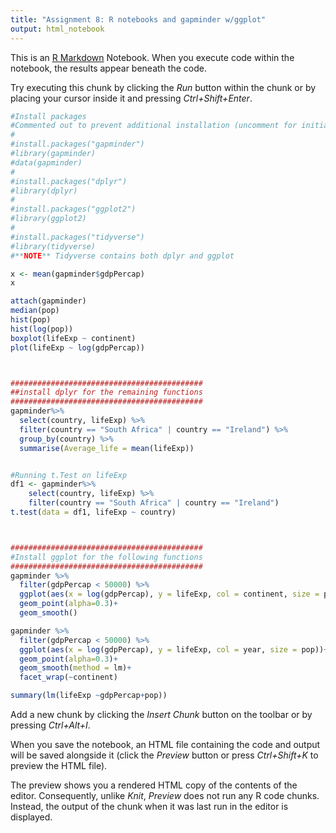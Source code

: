---
title: "Assignment 8: R notebooks and gapminder w/ggplot"
output: html_notebook
---

This is an [R Markdown](http://rmarkdown.rstudio.com) Notebook. When you execute code within the notebook, the results appear beneath the code. 

Try executing this chunk by clicking the *Run* button within the chunk or by placing your cursor inside it and pressing *Ctrl+Shift+Enter*. 
```{r Installation and setup}
#Install packages
#Commented out to prevent additional installation (uncomment for initial setup)
#
#install.packages("gapminder") 
#library(gapminder)
#data(gapminder)
#
#install.packages("dplyr")
#library(dplyr)
#
#install.packages("ggplot2")
#library(ggplot2)
#
#install.packages("tidyverse")
#library(tidyverse)
#**NOTE** Tidyverse contains both dplyr and ggplot
```


```{r main}
x <- mean(gapminder$gdpPercap)
x

attach(gapminder)
median(pop)
hist(pop)
hist(log(pop))
boxplot(lifeExp ~ continent)
plot(lifeExp ~ log(gdpPercap))



###########################################
##install dplyr for the remaining functions
###########################################
gapminder%>%
  select(country, lifeExp) %>%
  filter(country == "South Africa" | country == "Ireland") %>% 
  group_by(country) %>% 
  summarise(Average_life = mean(lifeExp))


#Running t.Test on lifeExp
df1 <- gapminder%>%
    select(country, lifeExp) %>%
    filter(country == "South Africa" | country == "Ireland")
t.test(data = df1, lifeExp ~ country)



###########################################
#Install ggplot for the following functions
###########################################
gapminder %>%
  filter(gdpPercap < 50000) %>%
  ggplot(aes(x = log(gdpPercap), y = lifeExp, col = continent, size = pop))+
  geom_point(alpha=0.3)+
  geom_smooth()

gapminder %>%
  filter(gdpPercap < 50000) %>%
  ggplot(aes(x = log(gdpPercap), y = lifeExp, col = year, size = pop))+
  geom_point(alpha=0.3)+
  geom_smooth(method = lm)+
  facet_wrap(~continent)

summary(lm(lifeExp ~gdpPercap+pop))

```

Add a new chunk by clicking the *Insert Chunk* button on the toolbar or by pressing *Ctrl+Alt+I*.

When you save the notebook, an HTML file containing the code and output will be saved alongside it (click the *Preview* button or press *Ctrl+Shift+K* to preview the HTML file).

The preview shows you a rendered HTML copy of the contents of the editor. Consequently, unlike *Knit*, *Preview* does not run any R code chunks. Instead, the output of the chunk when it was last run in the editor is displayed.
